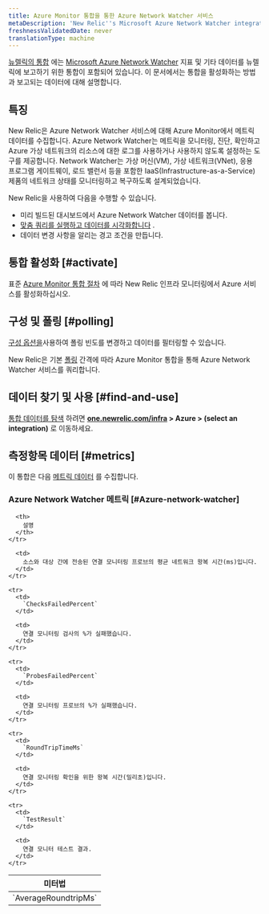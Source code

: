 ```yaml
---
title: Azure Monitor 통합을 통한 Azure Network Watcher 서비스
metaDescription: 'New Relic''s Microsoft Azure Network Watcher integration: what data it reports and how to enable it.'
freshnessValidatedDate: never
translationType: machine
---
```


[뉴렐릭의 통합](/docs/infrastructure/introduction-infra-monitoring) 에는 [Microsoft Azure Network Watcher](https://azure.microsoft.com/en-us/products/network-watcher/) 지표 및 기타 데이터를 뉴렐릭에 보고하기 위한 통합이 포함되어 있습니다. 이 문서에서는 통합을 활성화하는 방법과 보고되는 데이터에 대해 설명합니다.

## 특징

New Relic은 Azure Network Watcher 서비스에 대해 Azure Monitor에서 메트릭 데이터를 수집합니다. Azure Network Watcher는 메트릭을 모니터링, 진단, 확인하고 Azure 가상 네트워크의 리소스에 대한 로그를 사용하거나 사용하지 않도록 설정하는 도구를 제공합니다. Network Watcher는 가상 머신(VM), 가상 네트워크(VNet), 응용 프로그램 게이트웨이, 로드 밸런서 등을 포함한 IaaS(Infrastructure-as-a-Service) 제품의 네트워크 상태를 모니터링하고 복구하도록 설계되었습니다.

New Relic을 사용하여 다음을 수행할 수 있습니다.

* 미리 빌드된 대시보드에서 Azure Network Watcher 데이터를 봅니다.
* [맞춤 쿼리를 실행하고 데이터를 시각화합니다](/docs/infrastructure/integrations-getting-started/getting-started/use-integration-data-new-relic-insights) .
* 데이터 변경 사항을 알리는 경고 조건을 만듭니다.

## 통합 활성화 [#activate]

표준 [Azure Monitor 통합 절차](/docs/infrastructure/microsoft-azure-integrations/azure-integrations-list/azure-monitor) 에 따라 New Relic 인프라 모니터링에서 Azure 서비스를 활성화하십시오.

## 구성 및 폴링 [#polling]

[구성 옵션을](/docs/infrastructure/microsoft-azure-integrations/azure-integrations-list/azure-monitor/#settings)사용하여 폴링 빈도를 변경하고 데이터를 필터링할 수 있습니다.

New Relic은 기본 [폴링](/docs/infrastructure/microsoft-azure-integrations/azure-integrations-list/azure-monitor/#settings) 간격에 따라 Azure Monitor 통합을 통해 Azure Network Watcher 서비스를 쿼리합니다.

## 데이터 찾기 및 사용 [#find-and-use]

[통합 데이터를 탐색](/docs/infrastructure/integrations/find-use-infrastructure-integration-data) 하려면 <DNT>**[one.newrelic.com/infra](https://one.newrelic.com/infra) &gt; Azure &gt; (select an integration)**</DNT> 로 이동하세요.

## 측정항목 데이터 [#metrics]

이 통합은 다음 [메트릭 데이터](/docs/infrastructure/integrations-getting-started/getting-started/understand-integration-data-data-types#metric) 를 수집합니다.

### Azure Network Watcher 메트릭 [#Azure-network-watcher]

<table>
  <thead>
    <tr>
      <th style={{ width: "300px" }}>
        미터법
      </th>

      <th>
        설명
      </th>
    </tr>
  </thead>

  <tbody>
    <tr>
      <td>
        `AverageRoundtripMs`
      </td>

      <td>
        소스와 대상 간에 전송된 연결 모니터링 프로브의 평균 네트워크 왕복 시간(ms)입니다.
      </td>
    </tr>

    <tr>
      <td>
        `ChecksFailedPercent`
      </td>

      <td>
        연결 모니터링 검사의 %가 실패했습니다.
      </td>
    </tr>

    <tr>
      <td>
        `ProbesFailedPercent`
      </td>

      <td>
        연결 모니터링 프로브의 %가 실패했습니다.
      </td>
    </tr>

    <tr>
      <td>
        `RoundTripTimeMs`
      </td>

      <td>
        연결 모니터링 확인을 위한 왕복 시간(밀리초)입니다.
      </td>
    </tr>

    <tr>
      <td>
        `TestResult`
      </td>

      <td>
        연결 모니터 테스트 결과.
      </td>
    </tr>
  </tbody>
</table>
